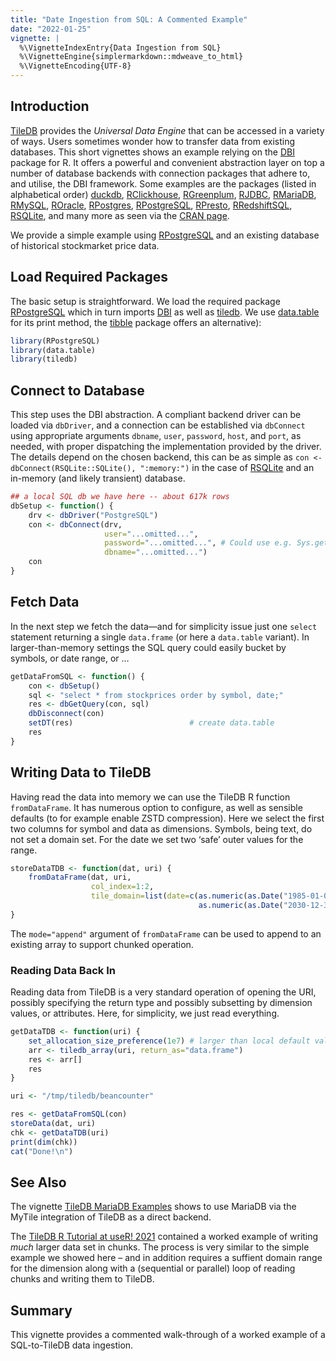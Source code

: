 ```yaml
---
title: "Date Ingestion from SQL: A Commented Example"
date: "2022-01-25"
vignette: |
  %\VignetteIndexEntry{Data Ingestion from SQL}
  %\VignetteEngine{simplermarkdown::mdweave_to_html}
  %\VignetteEncoding{UTF-8}
---
```


## Introduction

[TileDB](https://www.tiledb.com/) provides the _Universal Data Engine_ that can be accessed in a
variety of ways. Users sometimes wonder how to transfer data from existing databases.  This short
vignettes shows an example relying on the [DBI](https://cran.r-project.org/package=DBI) package for
R. It offers a powerful and convenient abstraction layer on top a number of database backends with
connection packages that adhere to, and utilise, the DBI framework.  Some examples are the packages
(listed in alphabetical order) [duckdb](https://cran.r-project.org/package=duckdb),
[RClickhouse](https://cran.r-project.org/package=RClickhouse),
[RGreenplum](https://cran.r-project.org/package=RGreenplum),
[RJDBC](https://cran.r-project.org/package=RJDBC),
[RMariaDB](https://cran.r-project.org/package=RMariaDB),
[RMySQL](https://cran.r-project.org/package=RMySQL),
[ROracle](https://cran.r-project.org/package=ROracle),
[RPostgres](https://cran.r-project.org/package=RPostgres),
[RPostgreSQL](https://cran.r-project.org/package=RPostgreSQL),
[RPresto](https://cran.r-project.org/package=RPresto),
[RRedshiftSQL](https://cran.r-project.org/package=RRedshiftSQL),
[RSQLite](https://cran.r-project.org/package=RSQLite), and many more as seen via the
[CRAN page](https://cran.r-project.org/package=DBI).

We provide a simple example using
[RPostgreSQL](https://cran.r-project.org/package=RPostgreSQL) and an existing
database of historical stockmarket price data.

## Load Required Packages

The basic setup is straightforward. We load the required package
[RPostgreSQL](https://cran.r-project.org/package=RPostgreSQL) which in turn imports
[DBI](https://cran.r-project.org/package=DBI) as well as
[tiledb](https://cran.r-project.org/package=tiledb). We use
[data.table](https://cran.r-project.org/package=data.table) for its print method, the
[tibble](https://cran.r-project.org/package=tibble) package offers an alternative):

```r
library(RPostgreSQL)
library(data.table)
library(tiledb)
```

## Connect to Database

This step uses the DBI abstraction. A compliant backend driver can be loaded via `dbDriver`, and a
connection can be established via `dbConnect` using appropriate arguments `dbname`, `user`,
`password`, `host`, and `port`, as needed, with proper dispatching the implementation provided by
the driver.  The details depend on the chosen backend, this can be as simple as `con <-
dbConnect(RSQLite::SQLite(), ":memory:")` in the case of
[RSQLite](https://cran.r-project.org/package=RSQLite) and an in-memory (and likely
transient) database.

```r
## a local SQL db we have here -- about 617k rows
dbSetup <- function() {
    drv <- dbDriver("PostgreSQL")
    con <- dbConnect(drv,
                     user="...omitted...",
                     password="...omitted...", # Could use e.g. Sys.getenv("DB_PASSWD")
                     dbname="...omitted...")
    con
}
```

## Fetch Data

In the next step we fetch the data---and for simplicity issue just one `select` statement returning
a single `data.frame` (or here a `data.table` variant). In larger-than-memory settings the SQL query
could easily bucket by symbols, or date range, or ...


```r
getDataFromSQL <- function() {
    con <- dbSetup()
    sql <- "select * from stockprices order by symbol, date;"
    res <- dbGetQuery(con, sql)
    dbDisconnect(con)
    setDT(res)                          # create data.table
    res
}
```

## Writing Data to TileDB

Having read the data into memory we can use the TileDB R function `fromDataFrame`. It has numerous
option to configure, as well as sensible defaults (to for example enable ZSTD compression). Here we
select the first two columns for symbol and data as dimensions. Symbols, being text, do not set a
domain set.  For the date we set two 'safe' outer values for the range.

```r
storeDataTDB <- function(dat, uri) {
    fromDataFrame(dat, uri,
                  col_index=1:2,
                  tile_domain=list(date=c(as.numeric(as.Date("1985-01-01")),
                                          as.numeric(as.Date("2030-12-31")))))
}
```

The `mode="append"` argument of `fromDataFrame` can be used to append to an existing array to
support chunked operation.


### Reading Data Back In

Reading data from TileDB is a very standard operation of opening the URI, possibly specifying the
return type and possibly subsetting by dimension values, or attributes.  Here, for simplicity,
we just read everything.

```r
getDataTDB <- function(uri) {
    set_allocation_size_preference(1e7) # larger than local default value
    arr <- tiledb_array(uri, return_as="data.frame")
    res <- arr[]
    res
}

uri <- "/tmp/tiledb/beancounter"

res <- getDataFromSQL(con)
storeData(dat, uri)
chk <- getDataTDB(uri)
print(dim(chk))
cat("Done!\n")
```

## See Also

The vignette [TileDB MariaDB Examples](tiledb-mariadb-examples.html) shows to
use MariaDB via the MyTile integration of TileDB as a direct backend.

The [TileDB R Tutorial at useR! 2021](https://dirk.eddelbuettel.com/papers/useR2021_tiledb_tutorial.pdf) contained a
worked example of writing _much_ larger data set in chunks.  The process is very similar to the
simple example we showed here -- and in addition requires a suffient domain range for the dimension
along with a (sequential or parallel) loop of reading chunks and writing them to TileDB.

## Summary

This vignette provides a commented walk-through of a worked example of a SQL-to-TileDB data
ingestion.
